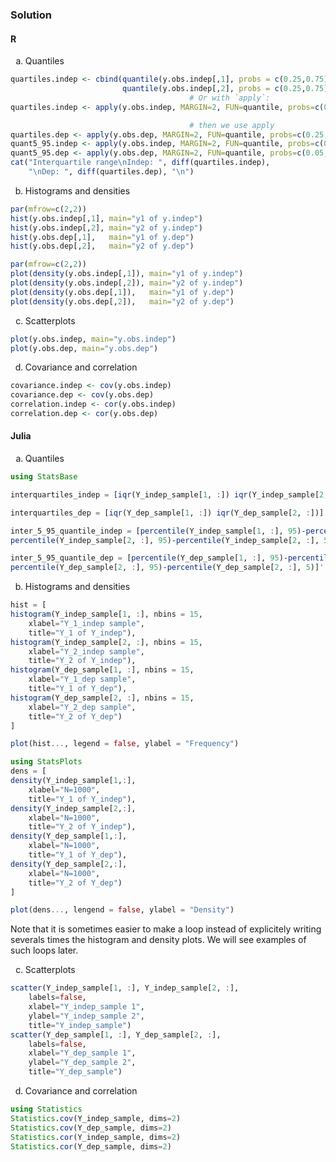 ### Solution {.tabset}

#### R

a. Quantiles
```r

quartiles.indep <- cbind(quantile(y.obs.indep[,1], probs = c(0.25,0.75)),
                         quantile(y.obs.indep[,2], probs = c(0.25,0.75)))
                                        # Or with `apply`:
quartiles.indep <- apply(y.obs.indep, MARGIN=2, FUN=quantile, probs=c(0.25,0.75))

                                        # then we use apply
quartiles.dep <- apply(y.obs.dep, MARGIN=2, FUN=quantile, probs=c(0.25,0.75))
quant5_95.indep <- apply(y.obs.indep, MARGIN=2, FUN=quantile, probs=c(0.05,0.95))
quant5_95.dep <- apply(y.obs.dep, MARGIN=2, FUN=quantile, probs=c(0.05,0.95))
cat("Interquartile range\nIndep: ", diff(quartiles.indep),
    "\nDep: ", diff(quartiles.dep), "\n")

```

b. Histograms and densities

```r
par(mfrow=c(2,2))
hist(y.obs.indep[,1], main="y1 of y.indep")
hist(y.obs.indep[,2], main="y2 of y.indep")
hist(y.obs.dep[,1],   main="y1 of y.dep")
hist(y.obs.dep[,2],   main="y2 of y.dep")

par(mfrow=c(2,2))
plot(density(y.obs.indep[,1]), main="y1 of y.indep")
plot(density(y.obs.indep[,2]), main="y2 of y.indep")
plot(density(y.obs.dep[,1]),   main="y1 of y.dep")
plot(density(y.obs.dep[,2]),   main="y2 of y.dep")

```

c. Scatterplots

```r

plot(y.obs.indep, main="y.obs.indep")
plot(y.obs.dep, main="y.obs.dep")

```

d. Covariance and correlation
```r

covariance.indep <- cov(y.obs.indep)
covariance.dep <- cov(y.obs.dep)
correlation.indep <- cor(y.obs.indep)
correlation.dep <- cor(y.obs.dep)

```

#### Julia
a. Quantiles
```julia
using StatsBase

interquartiles_indep = [iqr(Y_indep_sample[1, :]) iqr(Y_indep_sample[2, :])]

interquartiles_dep = [iqr(Y_dep_sample[1, :]) iqr(Y_dep_sample[2, :])]

inter_5_95_quantile_indep = [percentile(Y_indep_sample[1, :], 95)-percentile(Y_indep_sample[1, :], 5) 
percentile(Y_indep_sample[2, :], 95)-percentile(Y_indep_sample[2, :], 5)]'

inter_5_95_quantile_dep = [percentile(Y_dep_sample[1, :], 95)-percentile(Y_dep_sample[1, :], 5) 
percentile(Y_dep_sample[2, :], 95)-percentile(Y_dep_sample[2, :], 5)]'
```

b. Histograms and densities
```julia
hist = [
histogram(Y_indep_sample[1, :], nbins = 15, 
    xlabel="Y_1_indep sample", 
    title="Y_1 of Y_indep"),
histogram(Y_indep_sample[2, :], nbins = 15, 
    xlabel="Y_2_indep sample", 
    title="Y_2 of Y_indep"),
histogram(Y_dep_sample[1, :], nbins = 15, 
    xlabel="Y_1_dep sample", 
    title="Y_1 of Y_dep"),
histogram(Y_dep_sample[2, :], nbins = 15, 
    xlabel="Y_2_dep sample", 
    title="Y_2 of Y_dep")
]
```
```julia
plot(hist..., legend = false, ylabel = "Frequency")
```
```julia
using StatsPlots
dens = [
density(Y_indep_sample[1,:],
    xlabel="N=1000", 
    title="Y_1 of Y_indep"),
density(Y_indep_sample[2,:],
    xlabel="N=1000", 
    title="Y_2 of Y_indep"),
density(Y_dep_sample[1,:],
    xlabel="N=1000", 
    title="Y_1 of Y_dep"),
density(Y_dep_sample[2,:],
    xlabel="N=1000", 
    title="Y_2 of Y_dep")
]
```
```julia
plot(dens..., lengend = false, ylabel = "Density")
```

Note that it is sometimes easier to make a loop instead of explicitely writing severals times the histogram and density plots. We will see examples of such loops later.


c. Scatterplots

```julia
scatter(Y_indep_sample[1, :], Y_indep_sample[2, :],
    labels=false, 
    xlabel="Y_indep_sample 1", 
    ylabel="Y_indep_sample 2", 
    title="Y_indep_sample")
scatter(Y_dep_sample[1, :], Y_dep_sample[2, :],
    labels=false, 
    xlabel="Y_dep_sample 1", 
    ylabel="Y_dep_sample 2", 
    title="Y_dep_sample")
```

d. Covariance and correlation
```julia
using Statistics
Statistics.cov(Y_indep_sample, dims=2)
Statistics.cov(Y_dep_sample, dims=2)
Statistics.cor(Y_indep_sample, dims=2)
Statistics.cor(Y_dep_sample, dims=2)
```
